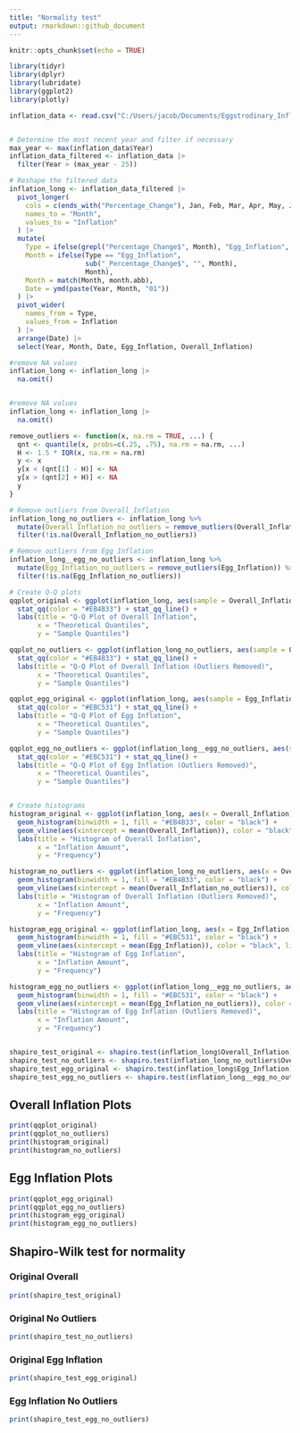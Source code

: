 ```yaml
---
title: "Normality test"
output: rmarkdown::github_document
---
```


```r
knitr::opts_chunk$set(echo = TRUE)

library(tidyr)
library(dplyr)
library(lubridate)
library(ggplot2)
library(plotly)
```

```r
inflation_data <- read.csv("C:/Users/jacob/Documents/Eggstrodinary_Inflation/Data/City_Inflation_Differences.csv") 


# Determine the most recent year and filter if necessary
max_year <- max(inflation_data$Year)
inflation_data_filtered <- inflation_data |>
  filter(Year > (max_year - 25))

# Reshape the filtered data
inflation_long <- inflation_data_filtered |>
  pivot_longer(
    cols = c(ends_with("Percentage_Change"), Jan, Feb, Mar, Apr, May, Jun, Jul, Aug, Sep, Oct, Nov, Dec),
    names_to = "Month",
    values_to = "Inflation"
  ) |>
  mutate(
    Type = ifelse(grepl("Percentage_Change$", Month), "Egg_Inflation", "Overall_Inflation"),
    Month = ifelse(Type == "Egg_Inflation", 
                   sub("_Percentage_Change$", "", Month),
                   Month),
    Month = match(Month, month.abb),
    Date = ymd(paste(Year, Month, "01"))
  ) |>
  pivot_wider(
    names_from = Type,
    values_from = Inflation
  ) |>
  arrange(Date) |>
  select(Year, Month, Date, Egg_Inflation, Overall_Inflation)

#remove NA values
inflation_long <- inflation_long |>
  na.omit()


#remove NA values
inflation_long <- inflation_long |>
  na.omit()

remove_outliers <- function(x, na.rm = TRUE, ...) {
  qnt <- quantile(x, probs=c(.25, .75), na.rm = na.rm, ...)
  H <- 1.5 * IQR(x, na.rm = na.rm)
  y <- x
  y[x < (qnt[1] - H)] <- NA
  y[x > (qnt[2] + H)] <- NA
  y
}

# Remove outliers from Overall_Inflation
inflation_long_no_outliers <- inflation_long %>%
  mutate(Overall_Inflation_no_outliers = remove_outliers(Overall_Inflation)) %>%
  filter(!is.na(Overall_Inflation_no_outliers))

# Remove outliers from Egg Inflation
inflation_long__egg_no_outliers <- inflation_long %>%
  mutate(Egg_Inflation_no_outliers = remove_outliers(Egg_Inflation)) %>%
  filter(!is.na(Egg_Inflation_no_outliers))

# Create Q-Q plots
qqplot_original <- ggplot(inflation_long, aes(sample = Overall_Inflation)) +
  stat_qq(color = "#EB4B33") + stat_qq_line() + 
  labs(title = "Q-Q Plot of Overall Inflation",
       x = "Theoretical Quantiles",
       y = "Sample Quantiles")

qqplot_no_outliers <- ggplot(inflation_long_no_outliers, aes(sample = Overall_Inflation_no_outliers)) +
  stat_qq(color = "#EB4B33") + stat_qq_line() + 
  labs(title = "Q-Q Plot of Overall Inflation (Outliers Removed)",
       x = "Theoretical Quantiles",
       y = "Sample Quantiles")

qqplot_egg_original <- ggplot(inflation_long, aes(sample = Egg_Inflation)) +
  stat_qq(color = "#EBC531") + stat_qq_line() + 
  labs(title = "Q-Q Plot of Egg Inflation",
       x = "Theoretical Quantiles",
       y = "Sample Quantiles")

qqplot_egg_no_outliers <- ggplot(inflation_long__egg_no_outliers, aes(sample = Egg_Inflation_no_outliers)) +
  stat_qq(color = "#EBC531") + stat_qq_line() + 
  labs(title = "Q-Q Plot of Egg Inflation (Outliers Removed)",
       x = "Theoretical Quantiles",
       y = "Sample Quantiles")


# Create histograms
histogram_original <- ggplot(inflation_long, aes(x = Overall_Inflation)) +
  geom_histogram(binwidth = 1, fill = "#EB4B33", color = "black") +
  geom_vline(aes(xintercept = mean(Overall_Inflation)), color = "black", linetype = "dashed", size = 1) +
  labs(title = "Histogram of Overall Inflation",
       x = "Inflation Amount",
       y = "Frequency")

histogram_no_outliers <- ggplot(inflation_long_no_outliers, aes(x = Overall_Inflation_no_outliers)) +
  geom_histogram(binwidth = 1, fill = "#EB4B33", color = "black") +
  geom_vline(aes(xintercept = mean(Overall_Inflation_no_outliers)), color = "black", linetype = "dashed", size = 1) +
  labs(title = "Histogram of Overall Inflation (Outliers Removed)",
       x = "Inflation Amount",
       y = "Frequency")

histogram_egg_original <- ggplot(inflation_long, aes(x = Egg_Inflation)) +
  geom_histogram(binwidth = 1, fill = "#EBC531", color = "black") +
  geom_vline(aes(xintercept = mean(Egg_Inflation)), color = "black", linetype = "dashed", size = 1) +
  labs(title = "Histogram of Egg Inflation",
       x = "Inflation Amount",
       y = "Frequency")

histogram_egg_no_outliers <- ggplot(inflation_long__egg_no_outliers, aes(x = Egg_Inflation_no_outliers)) +
  geom_histogram(binwidth = 1, fill = "#EBC531", color = "black") +
  geom_vline(aes(xintercept = mean(Egg_Inflation_no_outliers)), color = "black", linetype = "dashed", size = 1) +
  labs(title = "Histogram of Egg Inflation (Outliers Removed)",
       x = "Inflation Amount",
       y = "Frequency")


shapiro_test_original <- shapiro.test(inflation_long$Overall_Inflation)
shapiro_test_no_outliers <- shapiro.test(inflation_long_no_outliers$Overall_Inflation_no_outliers)
shapiro_test_egg_original <- shapiro.test(inflation_long$Egg_Inflation)
shapiro_test_egg_no_outliers <- shapiro.test(inflation_long__egg_no_outliers$Egg_Inflation_no_outliers)

```

## Overall Inflation Plots

```r
print(qqplot_original)
print(qqplot_no_outliers)
print(histogram_original)
print(histogram_no_outliers)
```

## Egg Inflation Plots

```r
print(qqplot_egg_original)
print(qqplot_egg_no_outliers)
print(histogram_egg_original)
print(histogram_egg_no_outliers)
```

## Shapiro-Wilk test for normality
### Original Overall

```r
print(shapiro_test_original)
```

### Original No Outliers
```r
print(shapiro_test_no_outliers)
```

### Original Egg Inflation
```r
print(shapiro_test_egg_original)
```

###  Egg Inflation No Outliers
```r
print(shapiro_test_egg_no_outliers)
```

